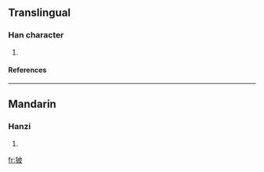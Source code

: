 ==Translingual==
===Han character===
{{Han char|rn=94|rad=犬|as=05|sn=8|four=|canj=大竹木竹水 (KHDHE)}}
# {{defn|Han|sort=犬05}}
====References====
{{Han ref|kx=0709.080|dkj=20341|dj=1121.180|hdz=21342.090|uh=72D3|ud=29395}}

----
==Mandarin==
===Hanzi===
{{cmn-hanzi|pin=[[pī]] (pi1)|wg=p'i<sup>1</sup>}}
# {{defn|Mandarin}}

[[fr:狓]]